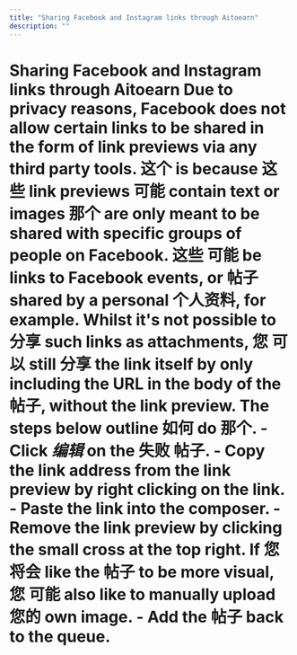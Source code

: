```yaml
---
title: "Sharing Facebook and Instagram links through Aitoearn"
description: ""
---
```


# Sharing Facebook and Instagram links through Aitoearn Due to privacy reasons, Facebook does not allow certain links to be shared in the form of link previews via any third party tools. 这个 is because 这些 link previews 可能 contain text or images 那个 are only meant to be shared with specific groups of people on Facebook. 这些 可能 be links to Facebook events, or 帖子 shared by a personal 个人资料, for example. Whilst it's not possible to 分享 such links as attachments, 您 可以 still 分享 the link itself by only including the URL in the body of the 帖子, without the link preview. The steps below outline 如何 do 那个. - Click ***编辑*** on the 失败 帖子. - Copy the link address from the link preview by right clicking on the link. - Paste the link into the composer. - Remove the link preview by clicking the small cross at the top right. If 您 将会 like the 帖子 to be more visual, 您 可能 also like to manually upload 您的 own image. - Add the 帖子 back to the queue.